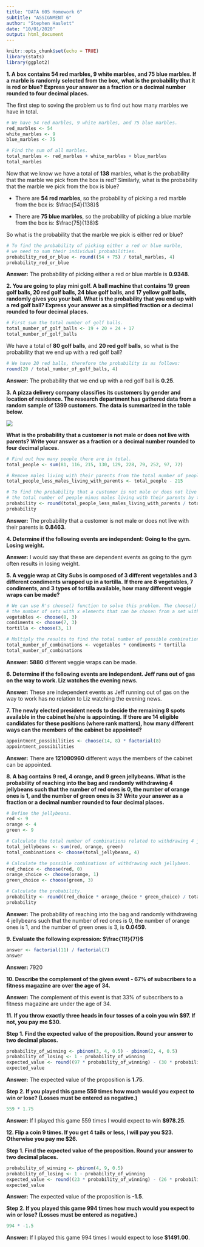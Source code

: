```yaml
---
title: "DATA 605 Homework 6"
subtitle: "ASSIGNMENT 6"
author: "Stephen Haslett"
date: "10/01/2020"
output: html_document
---
```


```r
knitr::opts_chunk$set(echo = TRUE)
library(stats)
library(ggplot2)
```

**1. A box contains 54 red marbles, 9 white marbles, and 75 blue marbles. If a marble is randomly selected from the box,**
**what is the probability that it is red or blue? Express your answer as a fraction or a decimal number rounded to four**
**decimal places.**

The first step to soving the problem us to find out how many marbles we have in total.

```r
# We have 54 red marbles, 9 white marbles, and 75 blue marbles.
red_marbles <- 54
white_marbles <- 9
blue_marbles <- 75

# Find the sum of all marbles.
total_marbles <- red_marbles + white_marbles + blue_marbles
total_marbles
```

Now that we know we have a total of **138** marbles, what is the probability that the marble we pick from the box is red?
Similarly, what is the probability that the marble we pick from the box is blue?

- There are **54 red marbles**, so the probability of picking a red marble from the box is: $\frac{54}{138}$

- There are **75 blue marbles**, so the probability of picking a blue marble from the box is: $\frac{75}{138}$

So what is the probability that the marble we pick is either red or blue?

```r
# To find the probability of picking either a red or blue marble,
# we need to sum their individual probabilities.
probability_red_or_blue <- round((54 + 75) / total_marbles, 4)
probability_red_or_blue
```

**Answer:** The probability of picking either a red or blue marble is **0.9348**.


**2. You are going to play mini golf. A ball machine that contains 19 green golf balls, 20 red golf balls, 24 blue golf balls, and**
**17 yellow golf balls, randomly gives you your ball. What is the probability that you end up with a red golf ball? Express**
**your answer as a simplified fraction or a decimal rounded to four decimal places.**

```r
# First sum the total number of golf balls.
total_number_of_golf_balls <- 19 + 20 + 24 + 17
total_number_of_golf_balls
```

We have a total of **80 golf balls**, and **20 red golf balls**, so what is the probability that we end up with a red golf ball?

```r
# We have 20 red balls, therefore the probability is as follows:
round(20 / total_number_of_golf_balls, 4)
```

**Answer:** The probability that we end up with a red golf ball is **0.25**.


**3. A pizza delivery company classifies its customers by gender and location of residence. The research department has**
**gathered data from a random sample of 1399 customers. The data is summarized in the table below.**

![](/Users/stephenhaslett/Data605/gender_table.png)

**What is the probability that a customer is not male or does not live with parents? Write your answer as a fraction or a**
**decimal number rounded to four decimal places.**

```r
# Find out how many people there are in total.
total_people <- sum(81, 116, 215, 130, 129, 228, 79, 252, 97, 72)

# Remove males living with their parents from the total number of people.
total_people_less_males_living_with_parents <- total_people - 215

# To find the probability that a customer is not male or does not live with their parents, we divide
# the total number of people minus males living with their parents by the total number of people.
probability <- round(total_people_less_males_living_with_parents / total_people, 4)
probability
```

**Answer:** The probability that a customer is not male or does not live with their parents is **0.8463**.


**4. Determine if the following events are independent: Going to the gym. Losing weight.**

**Answer:** I would say that these are dependent events as going to the gym often results in losing weight.


**5. A veggie wrap at City Subs is composed of 3 different vegetables and 3 different condiments wrapped up in a tortilla.**
**If there are 8 vegetables, 7 condiments, and 3 types of tortilla available, how many different veggie wraps can be made?**

```r
# We can use R's choose() function to solve this problem. The choose() function calculates
# the number of sets with x elements that can be chosen from a set with k.
vegetables <- choose(8, 3)
condiments <- choose(7, 3)
tortilla <- choose(3, 1)

# Multiply the results to find the total number of possible combinations.
total_number_of_combinations <- vegetables * condiments * tortilla
total_number_of_combinations
```

**Answer:** **5880** different veggie wraps can be made.


**6. Determine if the following events are independent. Jeff runs out of gas on the way to work. Liz watches the evening news.**

**Answer:** These are independent events as Jeff running out of gas on the way to work has no relation to Liz watching the evening news.


**7. The newly elected president needs to decide the remaining 8 spots available in the cabinet he/she is appointing.**
**If there are 14 eligible candidates for these positions (where rank matters), how many different ways can the members**
**of the cabinet be appointed?**

```r
appointment_possibilities <- choose(14, 8) * factorial(8)
appointment_possibilities
```

**Answer:** There are **121080960**  different ways the members of the cabinet can be appointed.


**8. A bag contains 9 red, 4 orange, and 9 green jellybeans. What is the probability of reaching into the bag and randomly**
**withdrawing 4 jellybeans such that the number of red ones is 0, the number of orange ones is 1, and the number of green**
**ones is 3? Write your answer as a fraction or a decimal number rounded to four decimal places.**

```r
# Define the jellybeans.
red <- 9
orange <- 4
green <- 9

# Calculate the total number of combinations related to withdrawing 4 jellybeans.
total_jellybeans <- sum(red, orange, green)
total_combinations <- choose(total_jellybeans, 4)

# Calculate the possible combinations of withdrawing each jellybean.
red_choice <- choose(red, 0)
orange_choice <- choose(orange, 1)
green_choice <- choose(green, 3)

# Calculate the probability.
probability <- round((red_choice * orange_choice * green_choice) / total_combinations, 4)
probability
```

**Answer:** The probability of reaching into the bag and randomly withdrawing 4 jellybeans such that the number of red ones is 0,
the number of orange ones is 1, and the number of green ones is 3, is **0.0459**.


**9. Evaluate the following expression: $\frac{11!}{7!}$**

```r
answer <- factorial(11) / factorial(7)
answer
```

**Answer:** 7920


**10. Describe the complement of the given event - 67% of subscribers to a fitness magazine are over the age of 34.**

**Answer:** The complement of this event is that 33% of subscribers to a fitness magazine are under the age of 34.


**11. If you throw exactly three heads in four tosses of a coin you win $97. If not, you pay me $30.**

**Step 1. Find the expected value of the proposition. Round your answer to two decimal places.**

```r
probability_of_winning <- pbinom(3, 4, 0.5) - pbinom(2, 4, 0.5)
probability_of_losing <- 1 - probability_of_winning
expected_value <- round((97 * probability_of_winning) - (30 * probability_of_losing), 4)
expected_value
```

**Answer:** The expected value of the proposition is **1.75**.


**Step 2. If you played this game 559 times how much would you expect to win or lose? (Losses must be entered as negative.)**

```r
559 * 1.75
```

**Answer:** If I played this game 559 times I would expect to win **$978.25**.


**12. Flip a coin 9 times. If you get 4 tails or less, I will pay you $23. Otherwise you pay me $26.**

**Step 1. Find the expected value of the proposition. Round your answer to two decimal places.**

```r
probability_of_winning <- pbinom(4, 9, 0.5)
probability_of_losing <- 1 - probability_of_winning
expected_value <- round((23 * probability_of_winning) - (26 * probability_of_losing), 4)
expected_value
```

**Answer:** The expected value of the proposition is **-1.5**.


**Step 2. If you played this game 994 times how much would you expect to win or lose? (Losses must be entered as negative.)**

```r
994 * -1.5
```

**Answer:** If I played this game 994 times I would expect to lose **$1491.00**.

